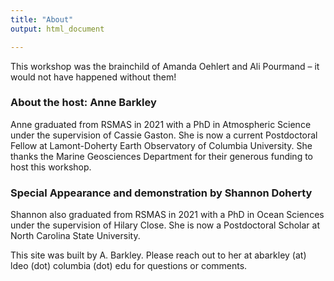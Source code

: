 ```yaml
---
title: "About"
output: html_document

---
```


This workshop was the brainchild of Amanda Oehlert and Ali Pourmand -- it would not have happened without them!


### About the host: Anne Barkley

Anne graduated from RSMAS in 2021 with a PhD in Atmospheric Science under the supervision of Cassie Gaston. She is now a current Postdoctoral Fellow at Lamont-Doherty Earth Observatory of Columbia University. She thanks the Marine Geosciences Department for their generous funding to host this workshop.

### Special Appearance and demonstration by Shannon Doherty

Shannon also graduated from RSMAS in 2021 with a PhD in Ocean Sciences under the supervision of Hilary Close. She is now a Postdoctoral Scholar at North Carolina State University.


This site was built by A. Barkley. Please reach out to her at abarkley (at) ldeo (dot) columbia (dot) edu for questions or comments.